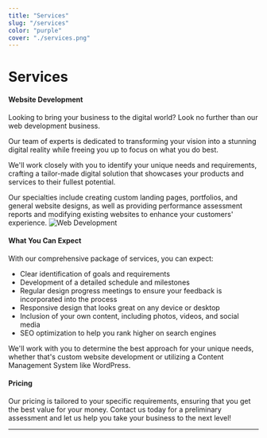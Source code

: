 ```yaml
---
title: "Services"
slug: "/services"
color: "purple"
cover: "./services.png"
---
```


# Services

#### Website Development
Looking to bring your business to the digital world? 
Look no further than our web development business. 

Our team of experts is dedicated to transforming your vision into a stunning digital reality while freeing you up to focus on what you do best.<br />

We'll work closely with you to identify your unique needs and requirements, crafting a tailor-made digital solution that showcases your products and services to their fullest potential. 

Our specialties include creating custom landing pages, portfolios, and general website designs, as well as providing performance assessment reports and modifying existing websites to enhance your customers' experience.
![Web Development](https://cdn.pixabay.com/photo/2021/08/04/13/06/software-developer-6521720_960_720.jpg)

#### What You Can Expect
With our comprehensive package of services, you can expect:<br />
<ul>
<li> Clear identification of goals and requirements</li>
<li> Development of a detailed schedule and milestones </li>
<li> Regular design progress meetings to ensure your feedback is incorporated into the process </li>
<li> Responsive design that looks great on any device or desktop </li>
<li> Inclusion of your own content, including photos, videos, and social media </li>
<li> SEO optimization to help you rank higher on search engines </li>
</ul>

We'll work with you to determine the best approach for your unique needs, whether that's custom website development or utilizing a Content Management System like WordPress.

#### Pricing
Our pricing is tailored to your specific requirements, ensuring that you get the best value for your money. 
Contact us today for a preliminary assessment and let us help you take your business to the next level!





_______________________________________________________________________________________________________________________


